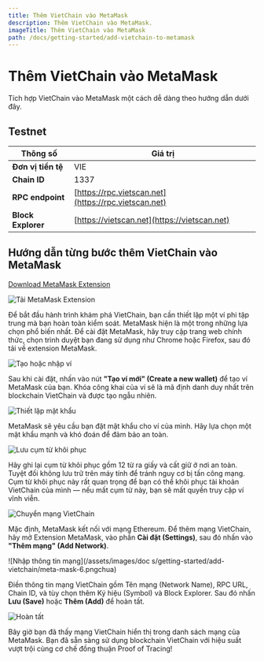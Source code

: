 ```yaml
---
title: Thêm VietChain vào MetaMask
description: Thêm VietChain vào MetaMask.
imageTitle: Thêm VietChain vào MetaMask
path: /docs/getting-started/add-vietchain-to-metamask
---
```


# Thêm VietChain vào MetaMask

Tích hợp VietChain vào MetaMask một cách dễ dàng theo hướng dẫn dưới đây.

## Testnet

| **Thông số**       | **Giá trị**                                          |
| ------------------- | ---------------------------------------------------- |
| **Đơn vị tiền tệ**  | VIE                                                  |
| **Chain ID**        | 1337                                                 |
| **RPC endpoint**    | [https://rpc.vietscan.net](https://rpc.vietscan.net) |
| **Block Explorer**  | [https://vietscan.net](https://vietscan.net)         |

## Hướng dẫn từng bước thêm VietChain vào MetaMask

[Download MetaMask Extension](https://chromewebstore.google.com/detail/metamask/nkbihfbeogaeaoehlefnkodbefgpgknn)

![Tải MetaMask Extension](/assets/images/docs/getting-started/add-vietchain/meta-mask-1.png)

Để bắt đầu hành trình khám phá VietChain, bạn cần thiết lập một ví phi tập trung mà bạn hoàn toàn kiểm soát. MetaMask hiện là một trong những lựa chọn phổ biến nhất. Để cài đặt MetaMask, hãy truy cập trang web chính thức, chọn trình duyệt bạn đang sử dụng như Chrome hoặc Firefox, sau đó tải về extension MetaMask.

![Tạo hoặc nhập ví](/assets/images/docs/getting-started/add-vietchain/meta-mask-2.png)

Sau khi cài đặt, nhấn vào nút **"Tạo ví mới" (Create a new wallet)** để tạo ví MetaMask của bạn. Khóa công khai của ví sẽ là mã định danh duy nhất trên blockchain VietChain và được tạo ngẫu nhiên.

![Thiết lập mật khẩu](/assets/images/docs/getting-started/add-vietchain/meta-mask-3.png)

MetaMask sẽ yêu cầu bạn đặt mật khẩu cho ví của mình. Hãy lựa chọn một mật khẩu mạnh và khó đoán để đảm bảo an toàn.

![Lưu cụm từ khôi phục](/assets/images/docs/getting-started/add-vietchain/meta-mask-4.png)

Hãy ghi lại cụm từ khôi phục gồm 12 từ ra giấy và cất giữ ở nơi an toàn. Tuyệt đối không lưu trữ trên máy tính để tránh nguy cơ bị tấn công mạng. Cụm từ khôi phục này rất quan trọng để bạn có thể khôi phục tài khoản VietChain của mình — nếu mất cụm từ này, bạn sẽ mất quyền truy cập ví vĩnh viễn.

![Chuyển mạng VietChain](/assets/images/docs/getting-started/add-vietchain/meta-mask-5.png)

Mặc định, MetaMask kết nối với mạng Ethereum. Để thêm mạng VietChain, hãy mở Extension MetaMask, vào phần **Cài đặt (Settings)**, sau đó nhấn vào **"Thêm mạng" (Add Network)**.

![Nhập thông tin mạng](/assets/images/doc s/getting-started/add-vietchain/meta-mask-6.pngchua)

Điền thông tin mạng VietChain gồm Tên mạng (Network Name), RPC URL, Chain ID, và tùy chọn thêm Ký hiệu (Symbol) và Block Explorer. Sau đó nhấn **Lưu (Save)** hoặc **Thêm (Add)** để hoàn tất.

![Hoàn tất](/assets/images/docs/getting-started/add-vietchain/meta-mask-7.png)

Bây giờ bạn đã thấy mạng VietChain hiển thị trong danh sách mạng của MetaMask. Bạn đã sẵn sàng sử dụng blockchain VietChain với hiệu suất vượt trội cùng cơ chế đồng thuận Proof of Tracing!

